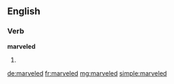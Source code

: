 ==English==

===Verb===
'''marveled'''
# {{past of|marvel}}

[[de:marveled]]
[[fr:marveled]]
[[mg:marveled]]
[[simple:marveled]]